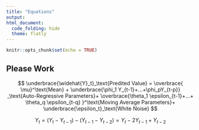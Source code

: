 ```yaml
---
title: "Equations"
output:
html_document:
  code_folding: hide
  theme: flatly
---
```


```r
knitr::opts_chunk$set(echo = TRUE)
```

## Please Work

$$ 
\underbrace{\widehat{Y}_t}_\text{Predited Value} = \overbrace{ \mu}^\text{Mean} + \underbrace{\phi_1 Y_{t-1}+...+\phi_pY_{t-p}} _\text{Auto-Regressive Parameters}+ \overbrace{\theta_1 \epsilon_{t-1}+...+ \theta_q \epsilon_{t-q} }^\text{Moving Average Parameters}+ \underbrace{\epsilon_t}_\text{White Noise}
$$

$$
Y_t=(Y_t - Y_{t-1}) - (Y_{t-1} - Y_{t-2}) = Y_t-2Y_{t-1}+Y_{t-2}
$$



